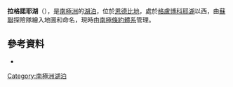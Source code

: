 {{coord|67|40|S|45|51|E|type:waterbody_region:AQ|display=title}}

'''拉格諾耶湖'''（{{lang-en|Lake Lagernoye}}），是[[南極洲|南極洲]]的[[湖泊|湖泊]]，位於[[恩德比地|恩德比地]]，處於[[格盧博科耶湖_(南極洲)|格盧博科耶湖]]以西，由[[蘇聯|蘇聯]]探險隊繪入地圖和命名，現時由[[南極條約體系|南極條約體系]]管理。

==參考資料==
*{{gnis|type=antarid|8366}}

{{Antarctica-geo-stub}}
[[Category:南極洲湖泊|Category:南極洲湖泊]]